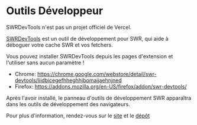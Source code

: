 
# Outils Développeur

<Callout>
  SWRDevTools n'est pas un projet officiel de Vercel.
</Callout>

[SWRDevTools](https://swr-devtools.vercel.app/) est un outil de développement pour SWR, qui aide à déboguer votre cache SWR et vos fetchers.

Vous pouvez installer SWRDevTools depuis les pages d'extension et l'utiliser sans aucun paramètre !

- Chrome: https://chrome.google.com/webstore/detail/swr-devtools/liidbicegefhheghhjbomajjaehnjned
- Firefox: https://addons.mozilla.org/en-US/firefox/addon/swr-devtools/

Après l'avoir installé, le panneau d'outils de développement SWR apparaîtra dans les outils de développement des navigateurs.

Pour plus d'information, rendez-vous sur le [site](https://swr-devtools.vercel.app/) et le [dépôt](https://github.com/koba04/swr-devtools)